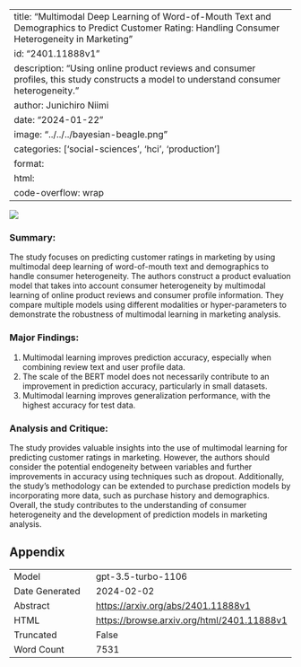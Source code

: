 
---
title: "Multimodal Deep Learning of Word-of-Mouth Text and Demographics to Predict Customer Rating: Handling Consumer Heterogeneity in Marketing"
id: "2401.11888v1"
description: "Using online product reviews and consumer profiles, this study constructs a model to understand consumer heterogeneity."
author: Junichiro Niimi
date: "2024-01-22"
image: "../../../bayesian-beagle.png"
categories: ['social-sciences', 'hci', 'production']
format:
  html:
    code-overflow: wrap
---

![](None)

### **Summary:**
The study focuses on predicting customer ratings in marketing by using multimodal deep learning of word-of-mouth text and demographics to handle consumer heterogeneity. The authors construct a product evaluation model that takes into account consumer heterogeneity by multimodal learning of online product reviews and consumer profile information. They compare multiple models using different modalities or hyper-parameters to demonstrate the robustness of multimodal learning in marketing analysis.

### Major Findings:
1. Multimodal learning improves prediction accuracy, especially when combining review text and user profile data.
2. The scale of the BERT model does not necessarily contribute to an improvement in prediction accuracy, particularly in small datasets.
3. Multimodal learning improves generalization performance, with the highest accuracy for test data.

### Analysis and Critique:
The study provides valuable insights into the use of multimodal learning for predicting customer ratings in marketing. However, the authors should consider the potential endogeneity between variables and further improvements in accuracy using techniques such as dropout. Additionally, the study's methodology can be extended to purchase prediction models by incorporating more data, such as purchase history and demographics. Overall, the study contributes to the understanding of consumer heterogeneity and the development of prediction models in marketing analysis.

## Appendix

|          |          |
|----------|----------|
| Model     | gpt-3.5-turbo-1106       |
| Date Generated     | 2024-02-02       |
| Abstract | [https://arxiv.org/abs/2401.11888v1](https://arxiv.org/abs/2401.11888v1)        |
| HTML     | [https://browse.arxiv.org/html/2401.11888v1](https://browse.arxiv.org/html/2401.11888v1)       |
| Truncated       | False       |
| Word Count       | 7531       |